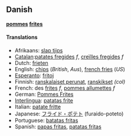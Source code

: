==Danish==
'''[[pommes]] [[frites]]'''

====Translations====
*Afrikaans: [[slap tjips]]
*[[Catalan]]:[[patates fregides]] ''f'', [[creïlles fregides]] ''f''
*Dutch: [[frieten]]
*English: [[chips]] (''British'', ''Aus''), [[french fries]] (''US'')
*[[Esperanto]]: [[fritoj]]
*Finnish: [[ranskalaiset perunat]], [[ranskikset]] ''(col)''
*French: des [[frites]] ''f'', [[pommes allumettes]] ''f''
*German: [[Pommes Frites]]
*[[Interlingua]]: [[patatas frite]]
*Italian: [[patate fritte]]
*Japanese: [[フライド・ポテト]] (furaido-poteto)
*Portuguese: [[batatas fritas]]
*Spanish: [[papas fritas]], [[patatas fritas]]